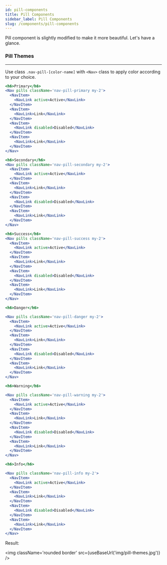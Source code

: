 ---
id: pill-components
title: Pill Components
sidebar_label: Pill Components
slug: /components/pill-components
---


<p>Pill component is slightly modified to make it more beautiful. Let's have a glance.</p>

### Pill Themes

---

<p>
  Use class <code>.nav-pill-[color-name]</code> with <code>&lt;Nav&gt;</code> class to apply color according to your
  choice.
</p>

```jsx
<h6>Primary</h6>
<Nav pills className='nav-pill-primary my-2'>
  <NavItem>
    <NavLink active>Active</NavLink>
  </NavItem>
  <NavItem>
    <NavLink>Link</NavLink>
  </NavItem>
  <NavItem>
    <NavLink disabled>Disabled</NavLink>
  </NavItem>
  <NavItem>
    <NavLink>Link</NavLink>
  </NavItem>
</Nav>

<h6>Secondary</h6>
<Nav pills className='nav-pill-secondary my-2'>
  <NavItem>
    <NavLink active>Active</NavLink>
  </NavItem>
  <NavItem>
    <NavLink>Link</NavLink>
  </NavItem>
  <NavItem>
    <NavLink disabled>Disabled</NavLink>
  </NavItem>
  <NavItem>
    <NavLink>Link</NavLink>
  </NavItem>
</Nav>

<h6>Success</h6>
<Nav pills className='nav-pill-success my-2'>
  <NavItem>
    <NavLink active>Active</NavLink>
  </NavItem>
  <NavItem>
    <NavLink>Link</NavLink>
  </NavItem>
  <NavItem>
    <NavLink disabled>Disabled</NavLink>
  </NavItem>
  <NavItem>
    <NavLink>Link</NavLink>
  </NavItem>
</Nav>

<h6>Danger</h6>

<Nav pills className='nav-pill-danger my-2'>
  <NavItem>
    <NavLink active>Active</NavLink>
  </NavItem>
  <NavItem>
    <NavLink>Link</NavLink>
  </NavItem>
  <NavItem>
    <NavLink disabled>Disabled</NavLink>
  </NavItem>
  <NavItem>
    <NavLink>Link</NavLink>
  </NavItem>
</Nav>

<h6>Warning</h6>

<Nav pills className='nav-pill-warning my-2'>
  <NavItem>
    <NavLink active>Active</NavLink>
  </NavItem>
  <NavItem>
    <NavLink>Link</NavLink>
  </NavItem>
  <NavItem>
    <NavLink disabled>Disabled</NavLink>
  </NavItem>
  <NavItem>
    <NavLink>Link</NavLink>
  </NavItem>
</Nav>

<h6>Info</h6>

<Nav pills className='nav-pill-info my-2'>
  <NavItem>
    <NavLink active>Active</NavLink>
  </NavItem>
  <NavItem>
    <NavLink>Link</NavLink>
  </NavItem>
  <NavItem>
    <NavLink disabled>Disabled</NavLink>
  </NavItem>
  <NavItem>
    <NavLink>Link</NavLink>
  </NavItem>
</Nav>
```

<p className='my-4'>Result:</p>

<img className='rounded border' src={useBaseUrl('img/pill-themes.jpg')} />
